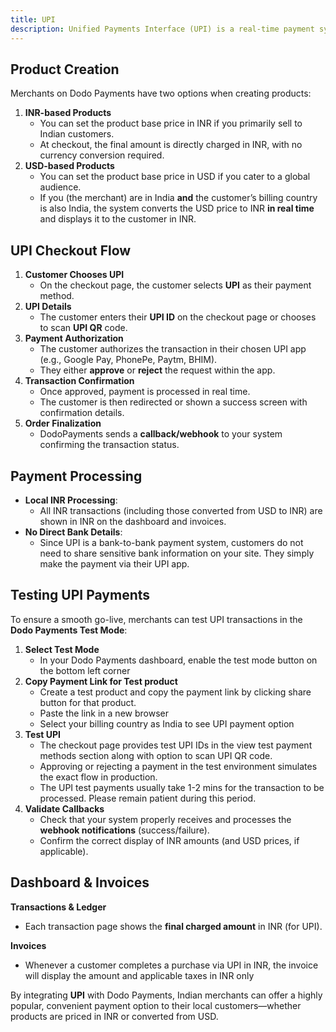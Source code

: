 ```yaml
---
title: UPI
description: Unified Payments Interface (UPI) is a real-time payment system widely used in India. It allows customers to pay directly from their bank accounts using a Virtual Payment Address (VPA) —no additional bank details are needed. When using Dodo Payments, Indian merchants can offer UPI as a payment method for their Indian customers, ensuring a streamlined, local checkout experience.
---
```


## Product Creation

Merchants on Dodo Payments have two options when creating products:

1. **INR-based Products**
    - You can set the product base price in INR if you primarily sell to Indian customers.
    - At checkout, the final amount is directly charged in INR, with no currency conversion required.
2. **USD-based Products**
    - You can set the product base price in USD if you cater to a global audience.
    - If you (the merchant) are in India **and** the customer’s billing country is also India, the system converts the USD price to INR **in real time** and displays it to the customer in INR.

## UPI Checkout Flow

1. **Customer Chooses UPI**
    - On the checkout page, the customer selects **UPI** as their payment method.
2. **UPI Details**
    - The customer enters their **UPI ID** on the checkout page or chooses to scan **UPI QR** code.
3. **Payment Authorization**
    - The customer authorizes the transaction in their chosen UPI app (e.g., Google Pay, PhonePe, Paytm, BHIM).
    - They either **approve** or **reject** the request within the app.
4. **Transaction Confirmation**
    - Once approved, payment is processed in real time.
    - The customer is then redirected or shown a success screen with confirmation details.
5. **Order Finalization**
    - DodoPayments sends a **callback/webhook** to your system confirming the transaction status.

## Payment Processing

- **Local INR Processing**:
    - All INR transactions (including those converted from USD to INR) are shown in INR on the dashboard and invoices.
- **No Direct Bank Details**:
    - Since UPI is a bank-to-bank payment system, customers do not need to share sensitive bank information on your site. They simply make the payment via their UPI app.

## Testing UPI Payments

To ensure a smooth go-live, merchants can test UPI transactions in the **Dodo Payments Test Mode**:

1. **Select Test Mode**
    - In your Dodo Payments dashboard, enable the test mode button on the bottom left corner
2. **Copy Payment Link for Test product**
    - Create a test product and copy the payment link by clicking share button for that product.
    - Paste the link in a new browser
    - Select your billing country as India to see UPI payment option
3. **Test UPI**
    - The checkout page provides test UPI IDs in the view test payment methods section along with option to scan UPI QR code.
    - Approving or rejecting a payment in the test environment simulates the exact flow in production.
    - The UPI test payments usually take 1-2 mins for the transaction to be processed. Please remain patient during this period.
4. **Validate Callbacks**
    - Check that your system properly receives and processes the **webhook notifications** (success/failure).
    - Confirm the correct display of INR amounts (and USD prices, if applicable).

## Dashboard & Invoices

**Transactions & Ledger**

- Each transaction page shows the **final charged amount** in INR (for UPI).

**Invoices**

- Whenever a customer completes a purchase via UPI in INR, the invoice will display the amount and applicable taxes in INR only


By integrating **UPI** with Dodo Payments, Indian merchants can offer a highly popular, convenient payment option to their local customers—whether products are priced in INR or converted from USD.